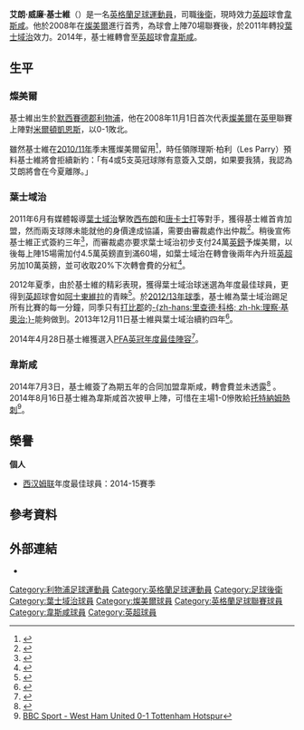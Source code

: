 {{noteTA|G1=足球|G2=FAcup
|T=zh-hans:阿隆·克雷斯威尔;zh-hk:艾朗·基士維;zh-tw:亞倫·克雷斯韋爾
|1=zh-hans:阿隆;zh-hk:艾朗;zh-tw:亞倫
|2=zh-hans:克雷斯威尔;zh-hk:基士維;zh-tw:克雷斯韋爾
}}

{{Infobox football biography
| name                = 艾朗·基士維<br>''Aaron Cresswell''
| image               = Hertha BSC vs. West Ham United 20190731 (124) (cropped).jpg
| image_size          = 250
|       caption       = 基士維2019年效力[[韋斯咸足球會|韋斯咸]]
| fullname            = Aaron William Cresswell<ref name=Hugman1011>{{cite book |editor-first=Barry J. |editor-last=Hugman |title=The PFA Footballers' Who's Who 2010–11 |year=2010 |publisher=Mainstream Publishing |location=Edinburgh |isbn=978-1-84596-601-0 |page=100}}</ref>
|     birth_date = {{birth date and age|1989|12|15|df=y}} 
|    birth_place = 英格蘭[[利物浦|利物浦]]
|         height = {{height|ft=5|in=7}} 
|    currentclub = [[韋斯咸足球會|韋斯咸]]
|     clubnumber = 3
|       position = [[中堅|中堅]]、[[左閘|左閘]] 
| youthyears1         = {{0|0000}}–2004
| youthclubs1         = [[利物浦足球俱樂部|利物浦]]
| youthyears2         = 2004–2008
| youthclubs2         = [[特兰米尔流浪者足球俱乐部|特兰米尔]]
| years1              = 2008–2011
| clubs1              = [[特兰米尔流浪者足球俱乐部|特兰米尔]]
| caps1               = 70
| goals1              = 5
| years2              = 2011–2014
| clubs2              = [[伊普斯维奇城足球俱乐部|伊普斯维奇]]
| caps2               = 132
| goals2              = 6
| years3              = 2014–
| clubs3              = [[西汉姆联足球俱乐部|西汉姆联]]
| caps3               = 229
| goals3              = 9
| nationalteam1       = [[英格蘭足球代表隊|英格蘭]]
| nationalyears1      = 2016–
| nationalcaps1       = 3
| nationalgoals1      = 0
|       pcupdate = 2021年9月19日
|       ntupdate = 2020年9月13日
}}
'''艾朗·威廉·基士維'''（{{lang-en|'''Aaron William Cresswell'''，{{bd|1989年|12月15日|catIdx=Cresswell, Aaron}}}}）是一名[[英格蘭|英格蘭]][[足球|足球]][[運動員|運動員]]，司職[[後衛_(足球)|後衛]]，現時效力[[英超|英超]]球會[[韋斯咸足球會|韋斯咸]]。他於2008年在[[特兰米尔流浪者足球俱乐部|燦美爾]]進行首秀，為球會上陣70場聯賽後，於2011年轉投[[伊普斯维奇城足球俱乐部|葉士域治]]效力。2014年，基士維轉會至[[英超|英超]]球會[[韋斯咸足球會|韋斯咸]]。

== 生平 ==
=== 燦美爾 ===
基士維出生於[[默西賽德郡|默西賽德郡]][[利物浦|利物浦]]，他在2008年11月1日首次代表[[特兰米尔流浪者足球俱乐部|燦美爾]]在[[英甲|英甲]]聯賽上陣對[[米尔顿凯恩斯足球俱乐部|米爾頓凱恩斯]]，以0-1敗北。

雖然基士維在[[2010年至2011年英格蘭足球甲級聯賽|2010/11年]]季末獲燦美爾留用<ref name="Rovers Offer Six New Contracts">{{cite news
| language = en
| title = Rovers Offer Six New Contracts
| url = http://www.tranmererovers.co.uk/page/NewsDetail/0,,10365~2356474,00.html?
| publisher = ''[[特兰米尔流浪者足球俱乐部|Tranmere Rovers F.C.]]''
| date = 2011-05-09
| accessdate = 2011-05-10}}</ref>，時任領隊理斯·柏利（Les Parry）預料基士維將會拒續新約：「有4或5支英冠球隊有意簽入艾朗，如果要我猜，我認為艾朗將會在今夏離隊。」

=== 葉士域治 ===
2011年6月有媒體報導[[伊普斯维奇城足球俱乐部|葉士域治]]擊敗[[西布罗姆维奇足球俱乐部|西布朗]]和[[唐卡斯特流浪足球俱乐部|唐卡士打]]等對手，獲得基士維首肯加盟，然而兩支球隊未能就他的身價達成協議，需要由審裁處作出仲裁<ref name="Cresswell set for Ipswich">{{cite news
| language = en
| title = Town win race for Cresswell
| url = http://www.twtd.co.uk/news.php?storyid=18673
| publisher = TWTD.co.uk
| date = 2011-06-30
| accessdate = 2011-07-01}}</ref>。稍後宣佈基士維正式簽約三年<ref name="Ipswich Town sign Tranmere defender Aaron Cresswell">{{cite news
| language = en
| title = Ipswich Town sign Tranmere defender Aaron Cresswell
| url = http://news.bbc.co.uk/sport1/hi/football/13989734.stm?
| publisher = ''[[BBC_Sport|BBC Sport]]''
| date = 2011-07-01
| accessdate = 2011-07-01}}</ref>，而審裁處亦要求葉士域治初步支付24萬[[英鎊|英鎊]]予燦美爾，以後每上陣15場需加付4.5萬英鎊直到滿60場，如葉士域治在轉會後兩年內升班[[英超|英超]]另加10萬英鎊，並可收取20%下次轉會費的分紅<ref name="Ipswich Town ordered to pay Tranmere for Aaron Cresswell">{{cite news
| language = en
| title = Ipswich Town ordered to pay Tranmere for Aaron Cresswell
| url = http://www.bbc.com/sport/0/football/14928586
| publisher = ''[[BBC_Sport|BBC Sport]]''
| date = 2011-09-15
| accessdate = 2014-05-01}}</ref>。

2012年夏季，由於基士維的精彩表現，獲得葉士域治球迷選為年度最佳球員，更得到[[英超|英超]]球會如[[阿士東維拉足球會|阿士東維拉]]的青睞<ref name="Villa line up young Ipswich full-back Cresswell">{{cite news
| language = en
| title = Villa line up young Ipswich full-back Cresswell
| url = http://www.mirror.co.uk/sport/football/transfer-news/aston-villa-target-aaron-cresswell-1163547
| newspaper = ''[[每日镜报|Daily Mirror]]''
| date = 2012-07-24
| accessdate = 2012-07-26}}</ref>。於[[葉士域治2012年至2013年球季|2012/13年球季]]，基士維為葉士域治踢足所有比賽的每一分鐘，同季只有[[德比郡足球俱乐部|打比郡]]的[[理察·基奧治|-{zh-hans:里查德·科格; zh-hk:理察·基奧治;}-]]能夠做到。2013年12月11日基士維與葉士域治續約四年<ref>{{cite news
| language = en
| title = Ipswich Town keep Aaron Cresswell on four-year contract
| url = http://www.bbc.com/sport/0/football/25341146
| publisher = ''[[BBC_Sport|BBC Sport]]''
| date = 2013-12-11
| accessdate = 2014-05-01}}</ref>。

2014年4月28日基士維獲選入[[PFA年度最佳陣容|PFA英冠年度最佳陣容]]<ref>{{cite news
| language = en
| title = Ipswich Town left-back Aaron Cresswell named in PFA Championship Team of the Year
| url = http://www.eadt.co.uk/sport/ipswich-town/ipswich_town_left_back_aaron_cresswell_named_in_pfa_championship_team_of_the_year_1_3575980
| newspaper = ''www.eadt.co.uk''
| date = 2014-04-28
| accessdate = 2014-05-01}}</ref>。
=== 韋斯咸 ===
2014年7月3日，基士維簽了為期五年的合同加盟韋斯咸，轉會費並未透露<ref>{{cite web|title=Hammers snap up Cresswell|url=http://www.whufc.com/articles/20140703/hammers-snap-up-cresswell_2236884_3947722?|publisher=West Ham United Football Club|accessdate=3 July 2014|deadurl=yes|archiveurl=https://web.archive.org/web/20140707031807/http://www.whufc.com/articles/20140703/hammers-snap-up-cresswell_2236884_3947722|archivedate=2014年7月7日}}</ref> 。2014年8月16日基士維為韋斯咸首次披甲上陣，可惜在主場1-0慘敗給[[托特納姆熱刺|托特納姆熱刺]]<ref>[http://www.bbc.co.uk/sport/0/football/28718387 BBC Sport - West Ham United 0-1 Tottenham Hotspur<!-- Bot generated title -->]</ref>。

==榮譽==
'''個人'''
* [[西汉姆联足球俱乐部|西汉姆联]]年度最佳球員：2014-15賽季

== 參考資料 ==
{{Reflist}}

== 外部連結 ==
*{{soccerbase|id=49870|name=艾朗·基士維}}

{{韋斯咸球員名單}}
{{韋斯咸年度最佳球員}}
{{2013-14年英冠PFA年度最佳陣容}}

{{DEFAULTSORT:Cresswell, Aaron}}
[[Category:利物浦足球運動員|Category:利物浦足球運動員]]
[[Category:英格蘭足球運動員|Category:英格蘭足球運動員]]
[[Category:足球後衛|Category:足球後衛]]
[[Category:葉士域治球員|Category:葉士域治球員]]
[[Category:燦美爾球員|Category:燦美爾球員]]
[[Category:英格蘭足球聯賽球員|Category:英格蘭足球聯賽球員]]
[[Category:韋斯咸球員|Category:韋斯咸球員]]
[[Category:英超球員|Category:英超球員]]